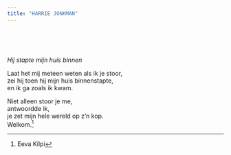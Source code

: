 ```yaml
---
title: "HARRIE JONKMAN"
---
```


<br>

<br>



*Hij stapte mijn huis binnen*

Laat het mij meteen weten als ik je stoor,\
zei hij toen hij mijn huis binnenstapte,\
en ik ga zoals ik kwam.

Niet alleen stoor je me,\
antwoordde ik,\
je zet mijn hele wereld op z'n kop.\
Welkom.[^1]

[^1]: Eeva Kilpi
